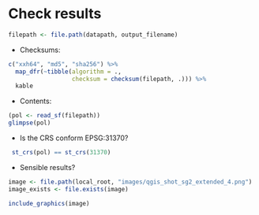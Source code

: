 # Check results

```r
filepath <- file.path(datapath, output_filename)
```

- Checksums:

```r
c("xxh64", "md5", "sha256") %>% 
  map_dfr(~tibble(algorithm = ., 
                  checksum = checksum(filepath, .))) %>% 
  kable
```

- Contents:

```r
(pol <- read_sf(filepath))
glimpse(pol)
```

- Is the CRS conform EPSG:31370?

```r
 st_crs(pol) == st_crs(31370) 
```

- Sensible results?

```r
image <- file.path(local_root, "images/qgis_shot_sg2_extended_4.png")
image_exists <- file.exists(image)
```


```r
include_graphics(image)
```

